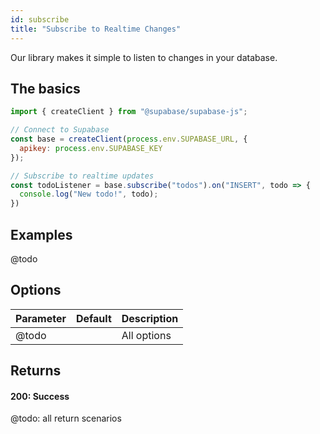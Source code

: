 ```yaml
---
id: subscribe
title: "Subscribe to Realtime Changes"
---
```


Our library makes it simple to listen to changes in your database.

## The basics

```js
import { createClient } from "@supabase/supabase-js";

// Connect to Supabase
const base = createClient(process.env.SUPABASE_URL, {
  apikey: process.env.SUPABASE_KEY
});

// Subscribe to realtime updates
const todoListener = base.subscribe("todos").on("INSERT", todo => {
  console.log("New todo!", todo);
})
```

## Examples

@todo

## Options

| Parameter | Default | Description                                 |
| --------- | ------- | ------------------------------------------- |
| @todo     |         | All options  |

## Returns

#### 200: Success

@todo: all return scenarios


